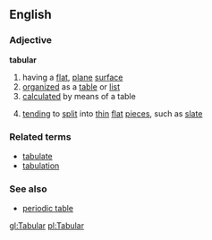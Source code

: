 ==English==
===Adjective===
'''tabular'''
#having a [[flat]], [[plane]] [[surface]]
#[[organized]] as a [[table]] or [[list]]
#[[calculated]] by means of a table
#{{geology}} [[tending]] to [[split]] into [[thin]] [[flat]] [[pieces]], such as [[slate]]
===Related terms===
*[[tabulate]]
*[[tabulation]]
===See also===
*[[periodic table]]

[[gl:Tabular]]
[[pl:Tabular]]